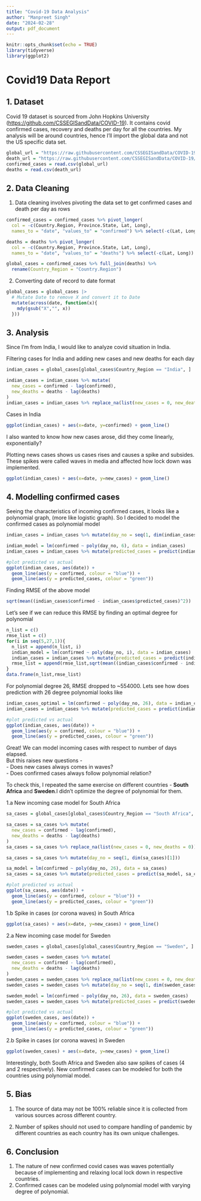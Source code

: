 ---
title: "Covid-19 Data Analysis"
author: "Manpreet Singh"
date: "2024-02-28"
output: pdf_document
---

```{r setup, include=FALSE}
knitr::opts_chunk$set(echo = TRUE)
library(tidyverse)
library(ggplot2)
```

# Covid19 Data Report

## 1. Dataset

Covid 19 dataset is sourced from John Hopkins University (<https://github.com/CSSEGISandData/COVID-19>). It contains covid confirmed cases, recovery and deaths per day for all the countries. My analysis will be around countries, hence I'll import the global data and not the US specific data set.

```{r cars}
global_url = "https://raw.githubusercontent.com/CSSEGISandData/COVID-19/master/csse_covid_19_data/csse_covid_19_time_series/time_series_covid19_confirmed_global.csv"
death_url = "https://raw.githubusercontent.com/CSSEGISandData/COVID-19/master/csse_covid_19_data/csse_covid_19_time_series/time_series_covid19_deaths_global.csv"
confirmed_cases = read.csv(global_url)
deaths = read.csv(death_url)
```

## 2. Data Cleaning

1.  Data cleaning involves pivoting the data set to get confirmed cases and death per day as rows

```{r}
confirmed_cases = confirmed_cases %>% pivot_longer(
  col = -c(Country.Region, Province.State, Lat, Long),
  names_to = "date", "values_to" = "confirmed") %>% select(-c(Lat, Long))

deaths = deaths %>% pivot_longer(
  col = -c(Country.Region, Province.State, Lat, Long),
  names_to = "date", "values_to" = "deaths") %>% select(-c(Lat, Long))

global_cases = confirmed_cases %>% full_join(deaths) %>%
  rename(Country_Region = "Country.Region")

```

2.  Converting date of record to date format

```{r}
global_cases = global_cases |>
  # Mutate Date to remove X and convert it to Date
  mutate(across(date, function(x){
    mdy(gsub("X","", x))
  }))
```

## 3. Analysis

Since I'm from India, I would like to analyze covid situation in India.

Filtering cases for India and adding new cases and new deaths for each day

```{r}
indian_cases = global_cases[global_cases$Country_Region == "India", ]

indian_cases = indian_cases %>% mutate( 
  new_cases = confirmed - lag(confirmed),
  new_deaths = deaths - lag(deaths)
)
indian_cases = indian_cases %>% replace_na(list(new_cases = 0, new_deaths = 0))
```

Cases in India

```{r}
ggplot(indian_cases) + aes(x=date, y=confirmed) + geom_line()
```

I also wanted to know how new cases arose, did they come linearly, exponentially?

Plotting news cases shows us cases rises and causes a spike and subsides. These spikes were called waves in media and affected how lock down was implemented.

```{r}
ggplot(indian_cases) + aes(x=date, y=new_cases) + geom_line()

```

## 4. Modelling confirmed cases

Seeing the characteristics of incoming confirmed cases, it looks like a polynomial graph, (more like logistic graph). So I decided to model the confirmed cases as polynomial model

```{r}
indian_cases = indian_cases %>% mutate(day_no = seq(1, dim(indian_cases)[1])) 

indian_model = lm(confirmed ~ poly(day_no, 6), data = indian_cases)
indian_cases = indian_cases %>% mutate(predicted_cases = predict(indian_model, indian_cases)) 

#plot predicted vs actual
ggplot(indian_cases, aes(date)) + 
  geom_line(aes(y = confirmed, colour = "blue")) + 
  geom_line(aes(y = predicted_cases, colour = "green"))
```

Finding RMSE of the above model

```{r}
sqrt(mean((indian_cases$confirmed - indian_cases$predicted_cases)^2))
```

Let's see if we can reduce this RMSE by finding an optimal degree for polynomial

```{r}
n_list = c()
rmse_list = c()
for(i in seq(5,27,1)){
  n_list = append(n_list, i)
  indian_model = lm(confirmed ~ poly(day_no, i), data = indian_cases)
  indian_cases = indian_cases %>% mutate(predicted_cases = predict(indian_model, indian_cases))
  rmse_list = append(rmse_list,sqrt(mean((indian_cases$confirmed - indian_cases$predicted_cases)^2)))
}
data.frame(n_list,rmse_list)
```

For polynomial degree 26, RMSE dropped to \~554000. Lets see how does prediction with 26 degree polynomial looks like

```{r}
indian_cases_optimal = lm(confirmed ~ poly(day_no, 26), data = indian_cases)
indian_cases = indian_cases %>% mutate(predicted_cases = predict(indian_cases_optimal, indian_cases)) 

#plot predicted vs actual
ggplot(indian_cases, aes(date)) + 
  geom_line(aes(y = confirmed, colour = "blue")) + 
  geom_line(aes(y = predicted_cases, colour = "green"))
```

Great! We can model incoming cases with respect to number of days elapsed. \
But this raises new questions - \
- Does new cases always comes in waves? \
- Does confirmed cases always follow polynomial relation?

To check this, I repeated the same exercise on different countries - **South Africa** and **Sweden**.I didn't optimize the degree of polynomial for them.

1.a New incoming case model for South Africa

```{r}
sa_cases = global_cases[global_cases$Country_Region == "South Africa", ]

sa_cases = sa_cases %>% mutate( 
  new_cases = confirmed - lag(confirmed),
  new_deaths = deaths - lag(deaths)
)
sa_cases = sa_cases %>% replace_na(list(new_cases = 0, new_deaths = 0))

sa_cases = sa_cases %>% mutate(day_no = seq(1, dim(sa_cases)[1])) 

sa_model = lm(confirmed ~ poly(day_no, 26), data = sa_cases)
sa_cases = sa_cases %>% mutate(predicted_cases = predict(sa_model, sa_cases)) 

#plot predicted vs actual
ggplot(sa_cases, aes(date)) + 
  geom_line(aes(y = confirmed, colour = "blue")) + 
  geom_line(aes(y = predicted_cases, colour = "green"))

```

1.b Spike in cases (or corona waves) in South Africa

```{r}
ggplot(sa_cases) + aes(x=date, y=new_cases) + geom_line()
```

2.a New incoming case model for Sweden

```{r}
sweden_cases = global_cases[global_cases$Country_Region == "Sweden", ]

sweden_cases = sweden_cases %>% mutate( 
  new_cases = confirmed - lag(confirmed),
  new_deaths = deaths - lag(deaths)
)
sweden_cases = sweden_cases %>% replace_na(list(new_cases = 0, new_deaths = 0))
sweden_cases = sweden_cases %>% mutate(day_no = seq(1, dim(sweden_cases)[1]))

sweden_model = lm(confirmed ~ poly(day_no, 26), data = sweden_cases)
sweden_cases = sweden_cases %>% mutate(predicted_cases = predict(sweden_model, sweden_cases)) 

#plot predicted vs actual
ggplot(sweden_cases, aes(date)) + 
  geom_line(aes(y = confirmed, colour = "blue")) + 
  geom_line(aes(y = predicted_cases, colour = "green"))

```

2.b Spike in cases (or corona waves) in Sweden

```{r}
ggplot(sweden_cases) + aes(x=date, y=new_cases) + geom_line()
```

Interestingly, both South Africa and Sweden also saw spikes of cases (4 and 2 respectively). New confirmed cases can be modeled for both the countries using polynomial model.

## 5. Bias

1.  The source of data may not be 100% reliable since it is collected from various sources across different country.

2.  Number of spikes should not used to compare handling of pandemic by different countries as each country has its own unique challenges.

## 6. Conclusion

1.  The nature of new confirmed covid cases was waves potentially because of implementing and relaxing local lock down in respective countries.
2.  Confirmed cases can be modeled using polynomial model with varying degree of polynomial.
